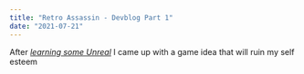 ```yaml
---
title: "Retro Assassin - Devblog Part 1"
date: "2021-07-21"
---
```


After [_learning some Unreal_](https://mdxjs.com)
I came up with a game idea that will ruin my self esteem